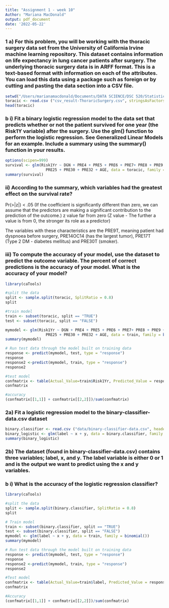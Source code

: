 ```yaml
---
title: "Assignment 1 - week 10"
Author: "Mariana MacDonald"
output: pdf_document
date: '2022-05-22'
---
```


### 1 a) For this problem, you will be working with the thoracic surgery data set from the University of California Irvine machine learning repository. This dataset contains information on life expectancy in lung cancer patients after surgery. The underlying thoracic surgery data is in ARFF format. This is a text-based format with information on each of the attributes. You can load this data using a package such as foreign or by cutting and pasting the data section into a CSV file.


```r
setwd("/Users/marianamacdonald/Documents/DATA SCIENCE/DSC 520/Statistics R/Week 2/dsc520")
toracic <- read.csv ("csv_result-ThoraricSurgery.csv", stringsAsFactors = T)
head(toracic)
```

### b i) Fit a binary logistic regression model to the data set that predicts whether or not the patient survived for one year (the Risk1Y variable) after the surgery. Use the glm() function to perform the logistic regression. See Generalized Linear Models for an example. Include a summary using the summary() function in your results.


```r
options(scipen=999)
survival <- glm(Risk1Yr ~ DGN + PRE4 + PRE5 + PRE6 + PRE7+ PRE8 + PRE9 + PRE10 + PRE11 + PRE14 + PRE17 + PRE19 +
                  PRE25 + PRE30 + PRE32 + AGE, data = toracic, family = binomial())
summary(survival)
```




### ii) According to the summary, which variables had the greatest effect on the survival rate?

Pr(>|z|) < .05 (If the coefficient is significantly different than zero, we can assume that the predictors are making a significant contribution to the prediction of the outcome.)
z value far from zero (Z value - The further a value is from 0, the stronger its role as a predictor)

The variables with these characteristics are the PRE9T, meaning patient had dyspnoea before surgery, PRE14OC14 (has the largest tumor), PRE17T (Type 2 DM - diabetes mellitus) and PRE30T (smoker).



### iii) To compute the accuracy of your model, use the dataset to predict the outcome variable. The percent of correct predictions is the accuracy of your model. What is the accuracy of your model?


```r
library(caTools)

#split the data
split <- sample.split(toracic, SplitRatio = 0.8)
split

#train model
train <- subset(toracic, split == "TRUE")
test <- subset(toracic, split == "FALSE")

mymodel <- glm(Risk1Yr ~ DGN + PRE4 + PRE5 + PRE6 + PRE7+ PRE8 + PRE9 + PRE10 + PRE11 + PRE14 + PRE17 + PRE19 +
                  PRE25 + PRE30 + PRE32 + AGE, data = train, family = binomial())
summary(mymodel)

# Run test data through the model built on training data
response <- predict(mymodel, test, type = "response")
response
response2 <-predict(mymodel, train, type = "response")
response2

#test model
confmatrix <- table(Actual_Value=train$Risk1Yr, Predicted_Value = response2 >0.5)
confmatrix

#accuracy
(confmatrix[[1,1]] + confmatrix[[2,2]])/sum(confmatrix)
```



### 2a) Fit a logistic regression model to the binary-classifier-data.csv dataset


```r
binary.classifier <- read.csv ("data/binary-classifier-data.csv", header = T, stringsAsFactors = T)
binary_logistic <- glm(label ~ x + y, data = binary.classifier, family = binomial())
summary(binary_logistic)
```


### 2b) The dataset (found in binary-classifier-data.csv) contains three variables; label, x, and y. The label variable is either 0 or 1 and is the output we want to predict using the x and y variables.
### b i) What is the accuracy of the logistic regression classifier?

```r
library(caTools)

#split the data
split <- sample.split(binary.classifier, SplitRatio = 0.8)
split

# Train model
train <- subset(binary.classifier, split == "TRUE")
test <- subset(binary.classifier, split == "FALSE")
mymodel <- glm(label ~ x + y, data = train, family = binomial())
summary(mymodel)

# Run test data through the model built on training data
response <- predict(mymodel, test, type = "response")
response
response2 <-predict(mymodel, train, type = "response")
response2

#Test model
confmatrix <- table(Actual_Value=train$label, Predicted_Value = response2 >0.5)
confmatrix

#Accuracy
(confmatrix[[1,1]] + confmatrix[[2,2]])/sum(confmatrix)
```
